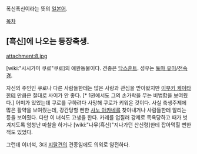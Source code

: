 폭신폭신이라는 뜻의 [[일본어]].

[[목차]]
== [흑신]에 나오는 등장축생. ==
attachment:8.jpg

[wiki:"시시가미 쿠로"쿠로]의 애완동물이다. 견종은 [[닥스훈트]]. 성우는 [[토마 유미]]/[[전숙경]].

자신의 주인인 쿠로나 다른 사람들한테는 많은 사랑과 관심을 받아왔지만 [[이부키 케이타]]한테 만큼은 절대로 사이가 안 좋다. [* 1권에서도 그의 손가락을 무는 비범함을 보여줬다.] 어미가 있었는데 쿠로를 구하려다 사망해 쿠로가 키워온 것이다. 사실 축생주제에 많은 활약을 보여줬는데, 강간당할 뻔한 [[사노 아카네]]를 찾아내거나 사람들한테 알리는 등을 보여줬다.  다만 이 녀석도 고생을 한다. 카레를 업질러 강제로 목욕당하고 때가 벗겨지도록 엄청난 마찰을 하거나 [wiki:"나무(흑신)"지나가던 산신령]한테 잡아먹힐 뻔한 적도 있었다. 

그런데 이녀석, 3대 [[지랄견]]의 견종임에도 의외로 얌전하다.

